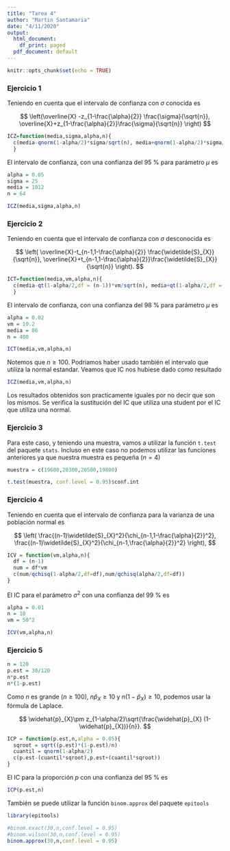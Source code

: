 ```yaml
---
title: "Tarea 4"
author: "Martin Santamaria"
date: "4/11/2020"
output:
  html_document:
    df_print: paged
  pdf_document: default
---
```


```r
knitr::opts_chunk$set(echo = TRUE)
```

### Ejercicio 1

Teniendo en cuenta que el intervalo de confianza con $\sigma$ conocida es

$$
\left(\overline{X} -z_{1-\frac{\alpha}{2}} \frac{\sigma}{\sqrt{n}}, \overline{X}+z_{1-\frac{\alpha}{2}}\frac{\sigma}{\sqrt{n}}
\right)
$$

```r
ICZ=function(media,sigma,alpha,n){
  c(media-qnorm(1-alpha/2)*sigma/sqrt(n), media+qnorm(1-alpha/2)*sigma/sqrt(n))
  }
```

El intervalo de confianza, con una confianza del $95$ % para parámetro $\mu$ es

```r
alpha = 0.05
sigma = 25
media = 1012
n = 64

ICZ(media,sigma,alpha,n)
```

### Ejercicio 2

Teniendo en cuenta que el intervalo de confianza con $\sigma$ desconocida es

$$
\left( 
\overline{X}-t_{n-1,1-\frac{\alpha}{2}} \frac{\widetilde{S}_{X}}{\sqrt{n}},
\overline{X}+t_{n-1,1-\frac{\alpha}{2}}\frac{\widetilde{S}_{X}}{\sqrt{n}} \right).
$$

```r
ICT=function(media,vm,alpha,n){
  c(media-qt(1-alpha/2,df = (n-1))*vm/sqrt(n), media+qt(1-alpha/2,df = (n-1))*vm/sqrt(n))
  }
```

El intervalo de confianza, con una confianza del $98$ % para parámetro $\mu$ es

```r
alpha = 0.02
vm = 10.2
media = 86
n = 400

ICT(media,vm,alpha,n)
```

Notemos que $n \ge 100$. Podriamos haber usado también el intervalo que utiliza la normal estandar. Veamos que IC nos hubiese dado como resultado

```r
ICZ(media,vm,alpha,n)
```

Los resultados obtenidos son practicamente iguales por no decir que son los mismos. Se verifica la sustitución del IC que utiliza una student por el IC que utiliza una normal. 

### Ejercicio 3

Para este caso, y teniendo una muestra, vamos a utilizar la función `t.test` del paquete `stats`. Incluso en este caso no podemos utilizar las funciones anteriores ya que nuestra muestra es pequeña $(n = 4)$

```r
muestra = c(19600,20300,20500,19800)

t.test(muestra, conf.level = 0.95)$conf.int
```

### Ejercicio 4

Teniendo en cuenta que el intervalo de confianza para la varianza de una población normal es

$$
\left( \frac{(n-1)\widetilde{S}_{X}^2}{\chi_{n-1,1-\frac{\alpha}{2}}^2},
\frac{(n-1)\widetilde{S}_{X}^2}{\chi_{n-1,\frac{\alpha}{2}}^2}
\right),
$$

```r
ICV = function(vm,alpha,n){
  df = (n-1)
  num = df*vm
  c(num/qchisq(1-alpha/2,df=df),num/qchisq(alpha/2,df=df))
}
```

El IC para el parámetro $\sigma^2$ con una confianza del $99$ % es

```r
alpha = 0.01
n = 10
vm = 50^2

ICV(vm,alpha,n)
```

### Ejercicio 5

```r
n = 120
p.est = 30/120
n*p.est
n*(1-p.est)
```

Como $n$ es grande $(n \ge 100)$, $n\widehat{p}_{X}\geq 10$ y $n(1-\widehat{p}_{X})\geq 10$, podemos usar la fórmula de Laplace. 

$$
\widehat{p}_{X}\pm z_{1-\alpha/2}\sqrt{\frac{\widehat{p}_{X}
(1-\widehat{p}_{X})}{n}}.
$$

```r
ICP = function(p.est,n,alpha = 0.05){
  sqroot = sqrt((p.est)*(1-p.est)/n)
  cuantil = qnorm(1-alpha/2)
  c(p.est-(cuantil*sqroot),p.est+(cuantil*sqroot))
}
```

El IC para la proporción $p$ con una confianza del $95$ % es

```r
ICP(p.est,n)
```

También se puede utilizar la función `binom.approx` del paquete `epitools`

```r
library(epitools)

#binom.exact(30,n,conf.level = 0.95)
#binom.wilson(30,n,conf.level = 0.95)
binom.approx(30,n,conf.level = 0.95)
```
